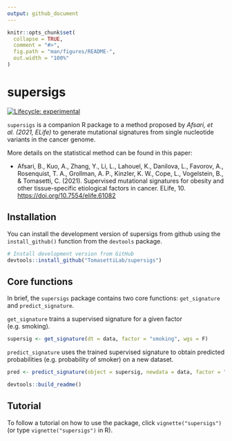 ```yaml
---
output: github_document
---
```


<!-- README.md is generated from README.Rmd. Please edit that file -->

```r
knitr::opts_chunk$set(
  collapse = TRUE,
  comment = "#>",
  fig.path = "man/figures/README-",
  out.width = "100%"
)
```

# supersigs

<!-- badges: start -->
[![Lifecycle: experimental](https://img.shields.io/badge/lifecycle-experimental-blue.svg)](https://www.tidyverse.org/lifecycle/#experimental)
<!-- [![CRAN Status](https://www.r-pkg.org/badges/version/pkgdown)](https://cran.r-project.org/package=pkgdown) -->
<!-- [![R build status](https://github.com/r-lib/pkgdown/workflows/R-CMD-check/badge.svg)](https://github.com/r-lib/supersigs/actions) -->
<!-- [![Codecov test coverage](https://codecov.io/gh/r-lib/pkgdown/branch/master/graph/badge.svg)](https://codecov.io/gh/r-lib/supersigs?branch=master) -->
<!-- badges: end -->

`supersigs` is a companion R package to a method proposed by *Afsari, et al. (2021, ELife)* to generate mutational signatures from single nucleotide variants in the cancer genome.

More details on the statistical method can be found in this paper:

* Afsari, B., Kuo, A., Zhang, Y., Li, L., Lahouel, K., Danilova, L., Favorov, A., Rosenquist, T. A., Grollman, A. P., Kinzler, K. W., Cope, L., Vogelstein, B., & Tomasetti, C. (2021). Supervised mutational signatures for obesity and other tissue-specific etiological factors in cancer. ELife, 10. [https://doi.org/10.7554/elife.61082](https://doi.org/10.7554/eLife.61082)

## Installation

You can install the development version of supersigs from github using the `install_github()` function from the `devtools` package.

```r
# Install development version from GitHub
devtools::install_github("TomasettiLab/supersigs")
```

## Core functions

In brief, the `supersigs` package contains two core functions: `get_signature` and `predict_signature`. 

`get_signature` trains a supervised signature for a given factor (e.g. smoking).

```r
supersig <- get_signature(dt = data, factor = "smoking", wgs = F)
```

`predict_signature` uses the trained supervised signature to obtain predicted probabilities (e.g. probability of smoker) on a new dataset.

```r
pred <- predict_signature(object = supersig, newdata = data, factor = "smoking")
```

```r
devtools::build_readme()
```

## Tutorial

To follow a tutorial on how to use the package, click `vignette("supersigs")` (or type `vignette("supersigs")` in R).
